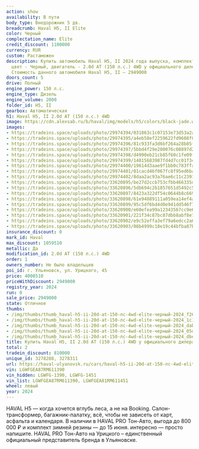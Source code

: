 ```yaml
---
action: show
availability: В пути
body_type: Внедорожник 5 дв.
breadcrumb: Haval H5, II Elite
color: Черный
complectation_name: Elite
credit_discount: 1100000
currency: RUR
custom: Растаможен
description: Купить автомобиль Haval H5, II 2024 года выпуска, комплектация Elite,
  цвет - Черный, двигатель - 2.0d AT (150 л.с.) 4WD у официального дилера в г. Ульяновск.
  Стоимость данного автомобиля Haval H5, II – 2949000
doors_count: 5
drive: Полный
engine_power: 150 л.с.
engine_type: Дизель
engine_volume: 2000
folder_id: H5, II
gearbox: Автоматическая
h1: Haval H5, II 2.0d AT (150 л.с.) 4WD
image: https://cdn.alexsab.ru/b/haval/img/models/h5/colors/black-jade.webp
images:
- https://tradeins.space/uploads/photo/29974394/031863c1c07153e73d53a2a2c1af262d.jpg
- https://tradeins.space/uploads/photo/29974395/a4eb58ef2259622fd9608f0cdae1c102.jpg
- https://tradeins.space/uploads/photo/29974396/81c933fa3d6bf264a28b85ff8aadabf8.jpg
- https://tradeins.space/uploads/photo/29974397/5bbd4f29e200076c08897d2829905d2a.jpg
- https://tradeins.space/uploads/photo/29974398/d4990eb21cb85f60c1fe09f110adbe30.jpg
- https://tradeins.space/uploads/photo/29974399/14815683987fd4d7cc01f3cbb50b5290.jpg
- https://tradeins.space/uploads/photo/29974400/19614d3aae9f1bb0c783ffa89be4c6e1.jpg
- https://tradeins.space/uploads/photo/29974401/01cacd46f067fc8f95ed6ba918ad3573.jpg
- https://tradeins.space/uploads/photo/29974402/8daa2ac93a76ae6c11c2391455f4019a.jpg
- https://tradeins.space/uploads/photo/33620895/be27d2ccb753cfbb466335d98bbd8efe.jpg
- https://tradeins.space/uploads/photo/33620896/5db694c2b1857651d5492c58450ec2da.jpg
- https://tradeins.space/uploads/photo/33620897/8423a322df54c0644b8c66949a8c7812.jpg
- https://tradeins.space/uploads/photo/33620898/61e94889111a059ea14ef4a8d4cdd1f7.jpg
- https://tradeins.space/uploads/photo/33620899/95c5df6bd4d0e941dd546f70fd18306c.jpg
- https://tradeins.space/uploads/photo/33620900/e60efea99a12343567cc9e6387e14e4f.jpg
- https://tradeins.space/uploads/photo/33620901/221f34c87bc87dbb8abf8e72f37a87f2.jpg
- https://tradeins.space/uploads/photo/33620902/e9c52effa3ef79a6edcc2a6429e4dc7b.jpg
- https://tradeins.space/uploads/photo/33620903/08b4999c18e19c44bfba87ba493524f8.jpg
insurance_discount: 0
mark_id: Haval
max_discount: 1059510
metallic: Да
modification_id: 2.0d AT (150 л.с.) 4WD
order: 1
owners_number: Не было владельцев
poi_id: г. Ульяновск, ул. Урицкого, 45
price: 4008510
priceWithDiscount: 2949000
registry_year: 2024
run: 0
sale_price: 2949000
state: Отличное
thumbs:
- /img/thumbs/thumb_haval-h5-ii-20d-at-150-лс-4wd-elite-черный-2024_f262d_0.webp
- /img/thumbs/thumb_haval-h5-ii-20d-at-150-лс-4wd-elite-черный-2024_1c102_1.webp
- /img/thumbs/thumb_haval-h5-ii-20d-at-150-лс-4wd-elite-черный-2024_dabf8_2.webp
- /img/thumbs/thumb_haval-h5-ii-20d-at-150-лс-4wd-elite-черный-2024_05d2a_3.webp
- /img/thumbs/thumb_haval-h5-ii-20d-at-150-лс-4wd-elite-черный-2024_dbe30_4.webp
title: Купить Haval H5, II 2.0d AT (150 л.с.) 4WD у официального дилера в Ульяновске
total: 2
tradein_discount: 810000
unique_id: 3278288, 3278311
url: https://haval-ulyanovsk.ru/cars/haval-h5-ii-20d-at-150-лс-4wd-elite-черный-2024/
vin: LGWFGEA87RM611390
vin_hidden: LGWFG-1390, LGWFG-1451
vin_list: LGWFGEA87RM611390, LGWFGEA81RM611451
wheel: левый
year: 2024
---
```

<p>
 HAVAL H5 — когда хочется вглубь леса, а не на Booking. Салон-трансформер, багажник-палатку, всё, чтобы не зависеть от карт, асфальта и календаря. В наличии в HAVAL PRO Тон-Авто, выгода до 800 000 ₽ и комплект зимней резины — до 15 июня. интересно — просто напишите. HAVAL PRO Тон-Авто на Урицкого – единственный официальный представитель бренда в Ульяновске.
</p>
<p>
</p>
<p>
</p>
